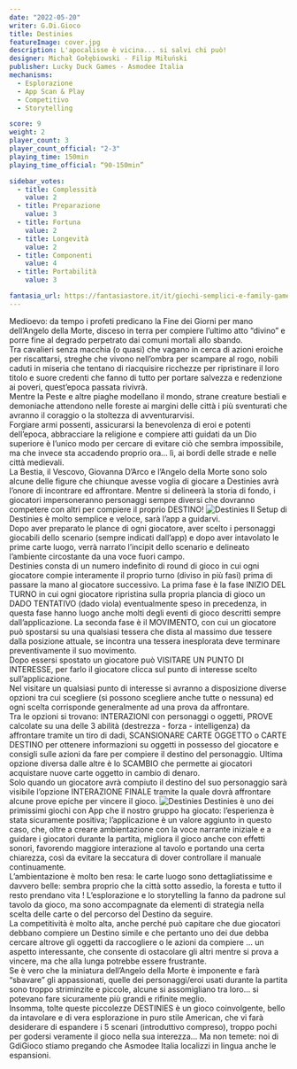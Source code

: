 ```yaml
---
date: "2022-05-20"
writer: G.Di.Gioco
title: Destinies
featureImage: cover.jpg
description: L'apocalisse è vicina... si salvi chi può!
designer: Michał Gołębiowski - Filip Miłuński
publisher: Lucky Duck Games - Asmodee Italia
mechanisms:
  - Esplorazione
  - App Scan & Play
  - Competitivo
  - Storytelling

score: 9
weight: 2
player_count: 3
player_count_official: "2-3"
playing_time: 150min
playing_time_official: “90-150min”

sidebar_votes:
  - title: Complessità
    value: 2
  - title: Preparazione
    value: 3
  - title: Fortuna
    value: 2
  - title: Longevità
    value: 2
  - title: Componenti
    value: 4
  - title: Portabilità
    value: 3

fantasia_url: https://fantasiastore.it/it/giochi-semplici-e-family-games/11077-destinies.html
---
```


<Setting>
  Medioevo: da tempo i profeti predicano la Fine dei Giorni per mano dell’Angelo
  della Morte, disceso in terra per compiere l’ultimo atto “divino” e porre fine
  al degrado perpetrato dai comuni mortali allo sbando.
  <br />
  Tra cavalieri senza macchia (o quasi) che vagano in cerca di azioni eroiche
  per riscattarsi, streghe che vivono nell’ombra per scampare al rogo, nobili
  caduti in miseria che tentano di riacquisire ricchezze per ripristinare il
  loro titolo e suore credenti che fanno di tutto per portare salvezza e
  redenzione ai poveri, quest’epoca passata rivivrà.
  <br />
  Mentre la Peste e altre piaghe modellano il mondo, strane creature bestiali e
  demoniache attendono nelle foreste ai margini delle città i più sventurati che
  avranno il coraggio o la stoltezza di avventurarvisi.
  <br />
  Forgiare armi possenti, assicurarsi la benevolenza di eroi e potenti
  dell’epoca, abbracciare la religione e compiere atti guidati da un Dio
  superiore è l’unico modo per cercare di evitare ciò che sembra impossibile, ma
  che invece sta accadendo proprio ora… lì, ai bordi delle strade e nelle città
  medievali.
  <br />
  La Bestia, il Vescovo, Giovanna D’Arco e l’Angelo della Morte sono solo alcune
  delle figure che chiunque avesse voglia di giocare a Destinies avrà l’onore di
  incontrare ed affrontare. Mentre si delineerà la storia di fondo, i giocatori
  impersoneranno personaggi sempre diversi che dovranno competere con altri per
  compiere il proprio DESTINO!
</Setting>

<img src="./game1.jpg" alt="Destinies" />

<Rules>
  Il Setup di Destinies è molto semplice e veloce, sarà l’app a guidarvi.
  <br />
  Dopo aver preparato le plance di ogni giocatore, aver scelto i personaggi
  giocabili dello scenario (sempre indicati dall’app) e dopo aver intavolato le
  prime carte luogo, verrà narrato l’incipit dello scenario e delineato
  l’ambiente circostante da una voce fuori campo.
  <br />
  Destinies consta di un numero indefinito di round di gioco in cui ogni
  giocatore compie interamente il proprio turno (diviso in più fasi) prima di
  passare la mano al giocatore successivo. La prima fase è la fase INIZIO DEL
  TURNO in cui ogni giocatore ripristina sulla propria plancia di gioco un DADO
  TENTATIVO (dado viola) eventualmente speso in precedenza, in questa fase hanno
  luogo anche molti degli eventi di gioco descritti sempre dall’applicazione. La
  seconda fase è il MOVIMENTO, con cui un giocatore può spostarsi su una
  qualsiasi tessera che dista al massimo due tessere dalla posizione attuale, se
  incontra una tessera inesplorata deve terminare preventivamente il suo
  movimento.
  <br />
  Dopo essersi spostato un giocatore può VISITARE UN PUNTO DI INTERESSE, per
  farlo il giocatore clicca sul punto di interesse scelto sull’applicazione.
  <br />
  Nel visitare un qualsiasi punto di interesse si avranno a disposizione diverse
  opzioni tra cui scegliere (si possono scegliere anche tutte o nessuna) ed ogni
  scelta corrisponde generalmente ad una prova da affrontare.
  <br />
  Tra le opzioni si trovano: INTERAZIONI con personaggi o oggetti, PROVE
  calcolate su una delle 3 abilità (destrezza - forza - intelligenza) da
  affrontare tramite un tiro di dadi, SCANSIONARE CARTE OGGETTO o CARTE DESTINO
  per ottenere informazioni su oggetti in possesso del giocatore e consigli
  sulle azioni da fare per compiere il destino del personaggio. Ultima opzione
  diversa dalle altre è lo SCAMBIO che permette ai giocatori acquistare nuove
  carte oggetto in cambio di denaro.
  <br />
  Solo quando un giocatore avrà compiuto il destino del suo personaggio sarà
  visibile l’opzione INTERAZIONE FINALE tramite la quale dovrà affrontare alcune
  prove epiche per vincere il gioco.
</Rules>

<img src="./game2.jpg" alt="Destinies" />

<Feedback>
  Destinies è uno dei primissimi giochi con App che il nostro gruppo ha giocato:
  l’esperienza è stata sicuramente positiva; l’applicazione è un valore aggiunto
  in questo caso, che, oltre a creare ambientazione con la voce narrante
  iniziale e a guidare i giocatori durante la partita, migliora il gioco anche
  con effetti sonori, favorendo maggiore interazione al tavolo e portando una
  certa chiarezza, così da evitare la seccatura di dover controllare il manuale
  continuamente.
  <br />
  L’ambientazione è molto ben resa: le carte luogo sono dettagliatissime e
  davvero belle: sembra proprio che la città sotto assedio, la foresta e tutto
  il resto prendano vita ! L’esplorazione e lo storytelling la fanno da padrone
  sul tavolo da gioco, ma sono accompagnate da elementi di strategia nella
  scelta delle carte o del percorso del Destino da seguire.
  <br />
  La competitività è molto alta, anche perché può capitare che due giocatori
  debbano compiere un Destino simile e che pertanto uno dei due debba cercare
  altrove gli oggetti da raccogliere o le azioni da compiere … un aspetto
  interessante, che consente di ostacolare gli altri mentre si prova a vincere,
  ma che alla lunga potrebbe essere frustrante.
  <br />
  Se è vero che la miniatura dell’Angelo della Morte è imponente e farà
  “sbavare” gli appassionati, quelle dei personaggi/eroi usati durante la
  partita sono troppo striminzite e piccole, alcune si assomigliano tra loro… si
  potevano fare sicuramente più grandi e rifinite meglio.
  <br />
  Insomma, tolte queste piccolezze DESTINIES è un gioco coinvolgente, bello da
  intavolare e di vera esplorazione in puro stile American, che vi farà
  desiderare di espandere i 5 scenari (introduttivo compreso), troppo pochi per
  godersi veramente il gioco nella sua interezza… Ma non temete: noi di GdiGioco
  stiamo pregando che Asmodee Italia localizzi in lingua anche le espansioni.
</Feedback>

<Instagram id="Cdxt0fXjbXl" />
